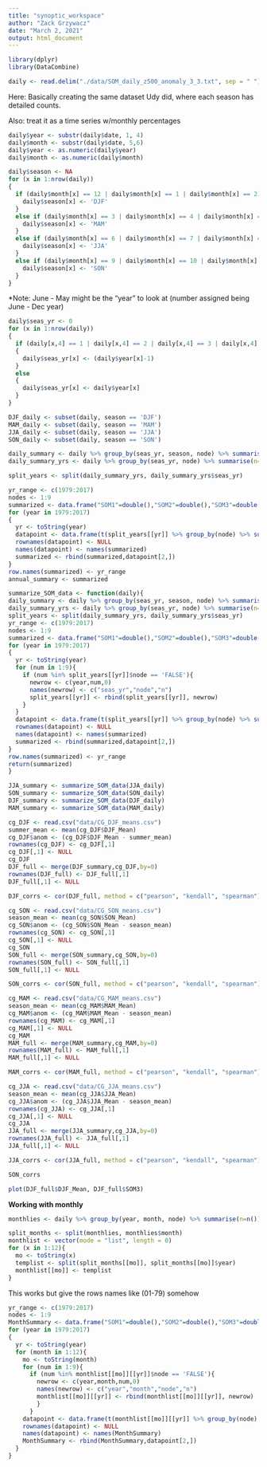 ```yaml
---
title: "synoptic_workspace"
author: "Zack Grzywacz"
date: "March 2, 2021"
output: html_document
---
```


```r
library(dplyr)
library(DataCombine)
```


```r
daily <- read.delim("./data/SOM_daily_z500_anomaly_3_3.txt", sep = " ")
```


Here:
Basically creating the same dataset Udy did, where each season has detailed counts.

Also: treat it as a time series w/monthly percentages

```r
daily$year <- substr(daily$date, 1, 4)
daily$month <- substr(daily$date, 5,6)
daily$year <- as.numeric(daily$year)
daily$month <- as.numeric(daily$month)
```


```r
daily$season <- NA
for (x in 1:nrow(daily))
{
  if (daily$month[x] == 12 | daily$month[x] == 1 | daily$month[x] == 2){
    daily$season[x] <- 'DJF'
  }
  else if (daily$month[x] == 3 | daily$month[x] == 4 | daily$month[x] == 5){
    daily$season[x] <- 'MAM'
  }
  else if (daily$month[x] == 6 | daily$month[x] == 7 | daily$month[x] == 8){
    daily$season[x] <- 'JJA'
  }
  else if (daily$month[x] == 9 | daily$month[x] == 10 | daily$month[x] == 11){
    daily$season[x] <- 'SON'
  }
}
```


*Note: June - May might be the "year" to look at (number assigned being June - Dec year)
```r
daily$seas_yr <- 0
for (x in 1:nrow(daily))
{
  if (daily[x,4] == 1 | daily[x,4] == 2 | daily[x,4] == 3 | daily[x,4] == 4 | daily[x,4] == 5)
  {
    daily$seas_yr[x] <- (daily$year[x]-1)
  }
  else
  {
    daily$seas_yr[x] <- daily$year[x]
  }
}
```

```r
DJF_daily <- subset(daily, season == 'DJF')
MAM_daily <- subset(daily, season == 'MAM')
JJA_daily <- subset(daily, season == 'JJA')
SON_daily <- subset(daily, season == 'SON')
```


```r
daily_summary <- daily %>% group_by(seas_yr, season, node) %>% summarise(n=n())
daily_summary_yrs <- daily %>% group_by(seas_yr, node) %>% summarise(n=n())
```

```r
split_years <- split(daily_summary_yrs, daily_summary_yrs$seas_yr)
```

```r
yr_range <- c(1979:2017)
nodes <- 1:9
summarized <- data.frame("SOM1"=double(),"SOM2"=double(),"SOM3"=double(),"SOM4"=double(),"SOM5"=double(),"SOM6"=double(),"SOM7"=double(),"SOM8"=double(),"SOM9"=double())
for (year in 1979:2017)
{
  yr <- toString(year)
  datapoint <- data.frame(t(split_years[[yr]] %>% group_by(node) %>% summarise(percent = n/sum(split_years[[yr]]$n)*100)))
  rownames(datapoint) <- NULL
  names(datapoint) <- names(summarized)
  summarized <- rbind(summarized,datapoint[2,])
}
row.names(summarized) <- yr_range
annual_summary <- summarized
```



```r
summarize_SOM_data <- function(daily){
daily_summary <- daily %>% group_by(seas_yr, season, node) %>% summarise(n=n())
daily_summary_yrs <- daily %>% group_by(seas_yr, node) %>% summarise(n=n())
split_years <- split(daily_summary_yrs, daily_summary_yrs$seas_yr)
yr_range <- c(1979:2017)
nodes <- 1:9
summarized <- data.frame("SOM1"=double(),"SOM2"=double(),"SOM3"=double(),"SOM4"=double(),"SOM5"=double(),"SOM6"=double(),"SOM7"=double(),"SOM8"=double(),"SOM9"=double())
for (year in 1979:2017)
{
  yr <- toString(year)
  for (num in 1:9){
    if (num %in% split_years[[yr]]$node == 'FALSE'){
      newrow <- c(year,num,0)  
      names(newrow) <- c("seas_yr","node","n")
      split_years[[yr]] <- rbind(split_years[[yr]], newrow)
    }
  }
  datapoint <- data.frame(t(split_years[[yr]] %>% group_by(node) %>% summarise(percent = n/sum(split_years[[yr]]$n)*100)))
  rownames(datapoint) <- NULL
  names(datapoint) <- names(summarized)
  summarized <- rbind(summarized,datapoint[2,])
}
row.names(summarized) <- yr_range
return(summarized)
}
```

```r
JJA_summary <- summarize_SOM_data(JJA_daily)
SON_summary <- summarize_SOM_data(SON_daily)
DJF_summary <- summarize_SOM_data(DJF_daily)
MAM_summary <- summarize_SOM_data(MAM_daily)
```







```r
cg_DJF <- read.csv("data/CG_DJF_means.csv")
summer_mean <- mean(cg_DJF$DJF_Mean)
cg_DJF$anom <- (cg_DJF$DJF_Mean - summer_mean)
rownames(cg_DJF) <- cg_DJF[,1]
cg_DJF[,1] <- NULL
cg_DJF
DJF_full <- merge(DJF_summary,cg_DJF,by=0)
rownames(DJF_full) <- DJF_full[,1]
DJF_full[,1] <- NULL
```

```r
DJF_corrs <- cor(DJF_full, method = c("pearson", "kendall", "spearman"))
```


```r
cg_SON <- read.csv("data/CG_SON_means.csv")
season_mean <- mean(cg_SON$SON_Mean)
cg_SON$anom <- (cg_SON$SON_Mean - season_mean)
rownames(cg_SON) <- cg_SON[,1]
cg_SON[,1] <- NULL
cg_SON
SON_full <- merge(SON_summary,cg_SON,by=0)
rownames(SON_full) <- SON_full[,1]
SON_full[,1] <- NULL
```

```r
SON_corrs <- cor(SON_full, method = c("pearson", "kendall", "spearman"))
```

```r
cg_MAM <- read.csv("data/CG_MAM_means.csv")
season_mean <- mean(cg_MAM$MAM_Mean)
cg_MAM$anom <- (cg_MAM$MAM_Mean - season_mean)
rownames(cg_MAM) <- cg_MAM[,1]
cg_MAM[,1] <- NULL
cg_MAM
MAM_full <- merge(MAM_summary,cg_MAM,by=0)
rownames(MAM_full) <- MAM_full[,1]
MAM_full[,1] <- NULL
```

```r
MAM_corrs <- cor(MAM_full, method = c("pearson", "kendall", "spearman"))
```

```r
cg_JJA <- read.csv("data/CG_JJA_means.csv")
season_mean <- mean(cg_JJA$JJA_Mean)
cg_JJA$anom <- (cg_JJA$JJA_Mean - season_mean)
rownames(cg_JJA) <- cg_JJA[,1]
cg_JJA[,1] <- NULL
cg_JJA
JJA_full <- merge(JJA_summary,cg_JJA,by=0)
rownames(JJA_full) <- JJA_full[,1]
JJA_full[,1] <- NULL
```

```r
JJA_corrs <- cor(JJA_full, method = c("pearson", "kendall", "spearman"))
```


```r
SON_corrs
```

```r
plot(DJF_full$DJF_Mean, DJF_full$SOM3)
```





**Working with monthly**


```r
monthlies <- daily %>% group_by(year, month, node) %>% summarise(n=n())
```




```r
split_months <- split(monthlies, monthlies$month)
monthlist <- vector(mode = "list", length = 0)
for (x in 1:12){
  mo <- toString(x)
  templist <- split(split_months[[mo]], split_months[[mo]]$year)
  monthlist[[mo]] <- templist 
}
```



This works but give the rows names like (01-79) somehow
```r
yr_range <- c(1979:2017)
nodes <- 1:9
MonthSummary <- data.frame("SOM1"=double(),"SOM2"=double(),"SOM3"=double(),"SOM4"=double(),"SOM5"=double(),"SOM6"=double(),"SOM7"=double(),"SOM8"=double(),"SOM9"=double())
for (year in 1979:2017)
{
  yr <- toString(year)
  for (month in 1:12){
    mo <- toString(month)
    for (num in 1:9){
      if (num %in% monthlist[[mo]][[yr]]$node == 'FALSE'){
        newrow <- c(year,month,num,0)  
        names(newrow) <- c("year","month","node","n")
        monthlist[[mo]][[yr]] <- rbind(monthlist[[mo]][[yr]], newrow)
        }
      }
    datapoint <- data.frame(t(monthlist[[mo]][[yr]] %>% group_by(node) %>% summarise(percent = n/sum(monthlist[[mo]][[yr]]$n)*100)))
    rownames(datapoint) <- NULL
    names(datapoint) <- names(MonthSummary)
    MonthSummary <- rbind(MonthSummary,datapoint[2,])
  }
}

```


